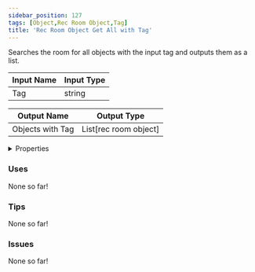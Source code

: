 ```yaml
---
sidebar_position: 127
tags: [Object,Rec Room Object,Tag]
title: 'Rec Room Object Get All with Tag'
---
```


Searches the room for all objects with the input tag and outputs them as a list.






<EsbSvg />

| Input Name | Input Type |
|-----------|-----------|
| Tag | string |

| Output Name | Output Type |
|-----------|-----------|
| Objects with Tag | List[rec room object] |


<details>
  <summary>Properties</summary>
  <div>
    <div>
    <table>
      <thead>
        <tr>
          <th>Is beta required?</th>
          <th>❌</th>
        </tr>
        <tr>
          <th>Is this chip a trolling risk?</th>
          <th>❌</th>
        </tr>
        <tr>
          <th>Is this chip a role assignment risk?</th>
          <th>❌</th>
        </tr>
        <tr>
          <th>Chip UUID</th>
          <th>02d69553-ae96-4c2d-8477-59ada6a66783</th>
        </tr>
      </thead>
    </table>
    </div>
  </div>
</details>

### Uses

None so far!

### Tips

None so far!

### Issues

None so far!
